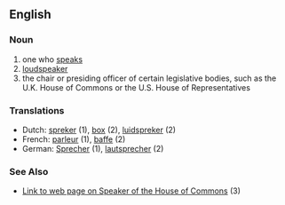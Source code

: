 ==English==
===Noun===
# one who [[to speak|speak]]s
# [[loudspeaker]]
# the chair or presiding officer of certain legislative bodies, such as the U.K. House of Commons or the U.S. House of Representatives

===Translations===
* Dutch: [[spreker]] (1), [[box]] (2), [[luidspreker]] (2)
* French: [[parleur]] (1), [[baffe]] (2)
* German: [[Sprecher]] (1), [[lautsprecher]] (2)

===See Also===
*[http://www.parliament.uk/works/speaker.cfm Link to web page on Speaker of the House of Commons] (3)